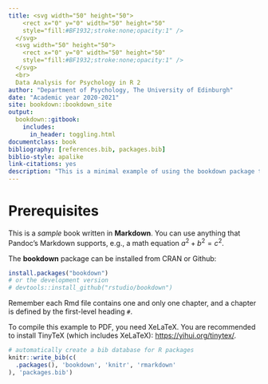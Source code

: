 ```yaml
--- 
title: <svg width="50" height="50">
    <rect x="0" y="0" width="50" height="50"
    style="fill:#BF1932;stroke:none;opacity:1" />
  </svg> 
  <svg width="50" height="50">
    <rect x="0" y="0" width="50" height="50"
    style="fill:#BF1932;stroke:none;opacity:1" />
  </svg> 
  <br>
  Data Analysis for Psychology in R 2
author: "Department of Psychology, The University of Edinburgh"
date: "Academic year 2020-2021"
site: bookdown::bookdown_site
output:
  bookdown::gitbook:
    includes:
      in_header: toggling.html
documentclass: book
bibliography: [references.bib, packages.bib]
biblio-style: apalike
link-citations: yes
description: "This is a minimal example of using the bookdown package to write a book. The output format for this example is bookdown::gitbook."
---
```


# Prerequisites

This is a _sample_ book written in **Markdown**. You can use anything that Pandoc's Markdown supports, e.g., a math equation $a^2 + b^2 = c^2$.

The **bookdown** package can be installed from CRAN or Github:

```r
install.packages("bookdown")
# or the development version
# devtools::install_github("rstudio/bookdown")
```

Remember each Rmd file contains one and only one chapter, and a chapter is defined by the first-level heading `#`.

To compile this example to PDF, you need XeLaTeX. You are recommended to install TinyTeX (which includes XeLaTeX): <https://yihui.org/tinytex/>.

```r
# automatically create a bib database for R packages
knitr::write_bib(c(
  .packages(), 'bookdown', 'knitr', 'rmarkdown'
), 'packages.bib')
```

